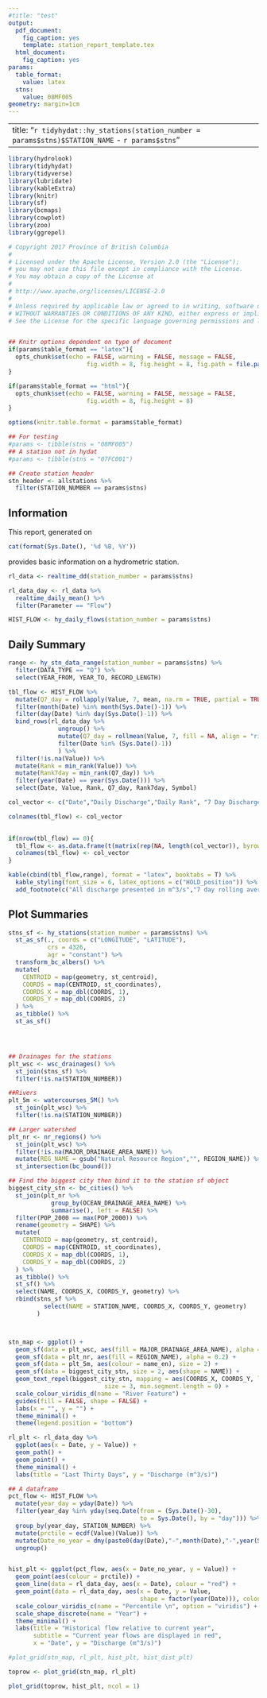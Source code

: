 ```yaml
---
#title: "test"
output:
  pdf_document:
    fig_caption: yes
    template: station_report_template.tex
  html_document:
    fig_caption: yes
params:
  table_format:
    value: latex
  stns:
    value: 08MF005
geometry: margin=1cm
---
```


---
title: "`r tidyhydat::hy_stations(station_number = params$stns)$STATION_NAME` - `r params$stns`"
---

```r
library(hydrolook)
library(tidyhydat)
library(tidyverse)
library(lubridate)
library(kableExtra)
library(knitr)
library(sf)
library(bcmaps)
library(cowplot)
library(zoo)
library(ggrepel)
```


```r
# Copyright 2017 Province of British Columbia
# 
# Licensed under the Apache License, Version 2.0 (the "License");
# you may not use this file except in compliance with the License.
# You may obtain a copy of the License at
# 
# http://www.apache.org/licenses/LICENSE-2.0
# 
# Unless required by applicable law or agreed to in writing, software distributed under the License is distributed on an "AS IS" BASIS,
# WITHOUT WARRANTIES OR CONDITIONS OF ANY KIND, either express or implied.
# See the License for the specific language governing permissions and limitations under the License.


## Knitr options dependent on type of document
if(params$table_format == "latex"){
  opts_chunk$set(echo = FALSE, warning = FALSE, message = FALSE, 
                      fig.width = 8, fig.height = 8, fig.path = file.path("report/station_report/"))
}

if(params$table_format == "html"){
  opts_chunk$set(echo = FALSE, warning = FALSE, message = FALSE, 
                      fig.width = 8, fig.height = 8)
}

options(knitr.table.format = params$table_format)

## For testing
#params <- tibble(stns = "08MF005")
## A station not in hydat
#params <- tibble(stns = "07FC001")

## Create station header
stn_header <- allstations %>%
  filter(STATION_NUMBER == params$stns)
```

## Information
This report, generated on
```r
cat(format(Sys.Date(), '%d %B, %Y'))
```
provides basic information on a hydrometric station.


```r
rl_data <- realtime_dd(station_number = params$stns)

rl_data_day <- rl_data %>%
  realtime_daily_mean() %>%
  filter(Parameter == "Flow")

HIST_FLOW <- hy_daily_flows(station_number = params$stns)
```


## Daily Summary
```r
range <- hy_stn_data_range(station_number = params$stns) %>%
  filter(DATA_TYPE == "Q") %>%
  select(YEAR_FROM, YEAR_TO, RECORD_LENGTH)

tbl_flow <- HIST_FLOW %>%
  mutate(Q7_day = rollapply(Value, 7, mean, na.rm = TRUE, partial = TRUE, fill = NA, align = "right")) %>% 
  filter(month(Date) %in% month(Sys.Date()-1)) %>%
  filter(day(Date) %in% day(Sys.Date()-1)) %>%
  bind_rows(rl_data_day %>%
              ungroup() %>%
              mutate(Q7_day = rollmean(Value, 7, fill = NA, align = "right")) %>%
              filter(Date %in% (Sys.Date()-1))
              ) %>% 
  filter(!is.na(Value)) %>%
  mutate(Rank = min_rank(Value)) %>%
  mutate(Rank7day = min_rank(Q7_day)) %>%
  filter(year(Date) == year(Sys.Date())) %>%
  select(Date, Value, Rank, Q7_day, Rank7day, Symbol)

col_vector <- c("Date","Daily Discharge","Daily Rank", "7 Day Discharge", "7 Day Rank","Symbol")

colnames(tbl_flow) <- col_vector
  

if(nrow(tbl_flow) == 0){
  tbl_flow <- as.data.frame(t(matrix(rep(NA, length(col_vector)), byrow = FALSE)))
  colnames(tbl_flow) <- col_vector
}

kable(cbind(tbl_flow,range), format = "latex", booktabs = T) %>%
  kable_styling(font_size = 6, latex_options = c("HOLD_position")) %>%
  add_footnote(c("All discharge presented in m^3/s","7 day rolling average includes previous 7 days"), notation = "alphabet")

```

## Plot Summaries

```r

stns_sf <- hy_stations(station_number = params$stns) %>%
  st_as_sf(., coords = c("LONGITUDE", "LATITUDE"), 
           crs = 4326, 
           agr = "constant") %>%
  transform_bc_albers() %>%
  mutate(
    CENTROID = map(geometry, st_centroid),
    COORDS = map(CENTROID, st_coordinates),
    COORDS_X = map_dbl(COORDS, 1),
    COORDS_Y = map_dbl(COORDS, 2)
  ) %>%
  as_tibble() %>%
  st_as_sf()




## Drainages for the stations
plt_wsc <- wsc_drainages() %>%
  st_join(stns_sf) %>%
  filter(!is.na(STATION_NUMBER))

##Rivers
plt_5m <- watercourses_5M() %>%
  st_join(plt_wsc) %>%
  filter(!is.na(STATION_NUMBER))

## Larger watershed
plt_nr <- nr_regions() %>%
  st_join(plt_wsc) %>%
  filter(!is.na(MAJOR_DRAINAGE_AREA_NAME)) %>%
  mutate(REG_NAME = gsub("Natural Resource Region","", REGION_NAME)) %>%
  st_intersection(bc_bound()) 

## Find the biggest city then bind it to the station sf object
biggest_city_stn <- bc_cities() %>%
  st_join(plt_nr %>%
            group_by(OCEAN_DRAINAGE_AREA_NAME) %>%
            summarise(), left = FALSE) %>%
  filter(POP_2000 == max(POP_2000)) %>%
  rename(geometry = SHAPE) %>%
  mutate(
    CENTROID = map(geometry, st_centroid),
    COORDS = map(CENTROID, st_coordinates),
    COORDS_X = map_dbl(COORDS, 1),
    COORDS_Y = map_dbl(COORDS, 2)
  ) %>%
  as_tibble() %>%
  st_sf() %>%
  select(NAME, COORDS_X, COORDS_Y, geometry) %>%
  rbind(stns_sf %>%
          select(NAME = STATION_NAME, COORDS_X, COORDS_Y, geometry)
        )



stn_map <- ggplot() +
  geom_sf(data = plt_wsc, aes(fill = MAJOR_DRAINAGE_AREA_NAME), alpha = 0.8) +
  geom_sf(data = plt_nr, aes(fill = REGION_NAME), alpha = 0.2) +
  geom_sf(data = plt_5m, aes(colour = name_en), size = 2) +
  geom_sf(data = biggest_city_stn, size = 2, aes(shape = NAME)) +
  geom_text_repel(biggest_city_stn, mapping = aes(COORDS_X, COORDS_Y, label = NAME), 
                           size = 3, min.segment.length = 0) +
  scale_colour_viridis_d(name = "River Feature") +
  guides(fill = FALSE, shape = FALSE) +
  labs(x = "", y = "") +
  theme_minimal() +
  theme(legend.position = "bottom")
```

```r
rl_plt <- rl_data_day %>%
  ggplot(aes(x = Date, y = Value)) +
  geom_path() +
  geom_point() +
  theme_minimal() +
  labs(title = "Last Thirty Days", y = "Discharge (m^3/s)") 

```

```r

## A dataframe 
pct_flow <- HIST_FLOW %>%
  mutate(year_day = yday(Date)) %>%
  filter(year_day %in% yday(seq.Date(from = (Sys.Date()-30), 
                                     to = Sys.Date(), by = "day"))) %>%
  group_by(year_day, STATION_NUMBER) %>%
  mutate(prctile = ecdf(Value)(Value)) %>%
  mutate(Date_no_year = dmy(paste0(day(Date),"-",month(Date),"-",year(Sys.Date())))) %>%
  ungroup()


hist_plt <- ggplot(pct_flow, aes(x = Date_no_year, y = Value)) +
  geom_point(aes(colour = prctile)) +
  geom_line(data = rl_data_day, aes(x = Date), colour = "red") +
  geom_point(data = rl_data_day, aes(x = Date, y = Value, 
                                     shape = factor(year(Date))), colour = "red") +
  scale_colour_viridis_c(name = "Percentile \n", option = "viridis") +
  scale_shape_discrete(name = "Year") +
  theme_minimal() +
  labs(title = "Historical flow relative to current year",
       subtitle = "Current year flows are displayed in red",
       x = "Date", y = "Discharge (m^3/s)")

```


```r
#plot_grid(stn_map, rl_plt, hist_plt, hist_dist_plt)

toprow <- plot_grid(stn_map, rl_plt)

plot_grid(toprow, hist_plt, ncol = 1)

```
